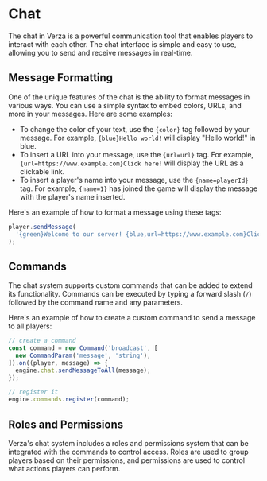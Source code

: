 # Chat

The chat in Verza is a powerful communication tool that enables players to interact with each other. The chat interface is simple and easy to use, allowing you to send and receive messages in real-time.

## Message Formatting

One of the unique features of the chat is the ability to format messages in various ways. You can use a simple syntax to embed colors, URLs, and more in your messages. Here are some examples:

- To change the color of your text, use the `{color}` tag followed by your message. For example, `{blue}Hello world!` will display "Hello world!" in blue.
- To insert a URL into your message, use the `{url=url}` tag. For example, `{url=https://www.example.com}Click here!` will display the URL as a clickable link.
- To insert a player's name into your message, use the `{name=playerId}` tag. For example, `{name=1}` has joined the game will display the message with the player's name inserted.

Here's an example of how to format a message using these tags:

```js
player.sendMessage(
  '{green}Welcome to our server! {blue,url=https://www.example.com}Click here {blue}to learn more about our community!',
);
```

## Commands

The chat system supports custom commands that can be added to extend its functionality. Commands can be executed by typing a forward slash (`/`) followed by the command name and any parameters.

Here's an example of how to create a custom command to send a message to all players:

```js
// create a command
const command = new Command('broadcast', [
  new CommandParam('message', 'string'),
]).on((player, message) => {
  engine.chat.sendMessageToAll(message);
});

// register it
engine.commands.register(command);
```

## Roles and Permissions

Verza's chat system includes a roles and permissions system that can be integrated with the commands to control access. Roles are used to group players based on their permissions, and permissions are used to control what actions players can perform.
